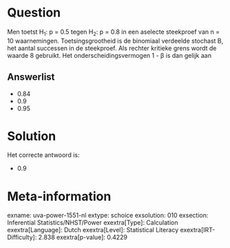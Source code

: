 Question
========

Men toetst H~1~: p = 0.5 tegen H~2~: p = 0.8 in een aselecte steekproef
van n = 10 waarnemingen. Toetsingsgrootheid is de binomiaal verdeelde
stochast B, het aantal successen in de steekproef. Als rechter kritieke
grens wordt de waarde 8 gebruikt. Het onderscheidingsvermogen 1 - β is
dan gelijk aan

Answerlist
----------

* 0.84
* 0.9
* 0.95

Solution
========

Het correcte antwoord is: 

* 0.9

Meta-information
================
exname: uva-power-1551-nl
extype: schoice
exsolution: 010
exsection: Inferential Statistics/NHST/Power
exextra[Type]: Calculation
exextra[Language]: Dutch
exextra[Level]: Statistical Literacy
exextra[IRT-Difficulty]: 2.838
exextra[p-value]: 0.4229
